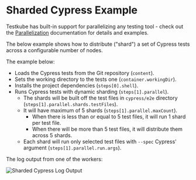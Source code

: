 
# Sharded Cypress Example

<RequiresCommercialWorkflows/>

Testkube has built-in support for parallelizing any testing tool - check out the
[Parallelization](../test-workflows-parallel) documentation for details and examples.

The below example shows how to distribute ("shard") a set of Cypress tests across a configurable
number of nodes.

The example below:

* Loads the Cypress tests from the Git repository (`content`).
* Sets the working directory to the tests one (`container.workingDir`).
* Installs the project dependencies (`steps[0].shell`).
* Runs Cypress tests with dynamic sharding (`steps[1].parallel`).
  * The shards will be built off the test files in `cypress/e2e` directory (`steps[1].parallel.shards.testFiles`).
  * It will have maximum of 5 shards (`steps[1].parallel.maxCount`).
    * When there is less than or equal to 5 test files, it will run 1 shard per test file.
    * When there will be more than 5 test files, it will distribute them across 5 shards.
  * Each shard will run only selected test files with `--spec` Cypress' argument (`steps[1].parallel.run.args`).

<ShardedCypress/>

The log output from one of the workers:

![Sharded Cypress Log Output](images/sharded-cypress-log-output.png)

